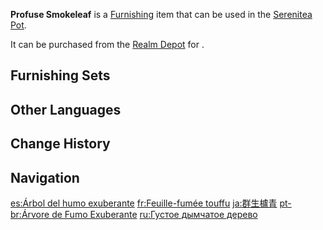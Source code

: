 {{Furnishing Infobox
|id             = 372419
|image          = Item Profuse Smokeleaf.png
|category       = Landform
|subcategory    = Large Shrub
|quality        = 2
|adeptal_energy = 10
|load           = 50
|reduced_load   = 50
|description    = A tall, upright plant with interwoven yellow and green leaves, which has earned it the moniker "Smokeleaf."
|source1        = [[Realm Depot]]
}}
'''Profuse Smokeleaf''' is a [[Furnishing]] item that can be used in the [[Serenitea Pot]].

It can be purchased from the [[Realm Depot]] for {{Item|Realm Currency|30|x=40}}.

==Furnishing Sets==
{{Craft Usage|type=Furnishing Set}}

==Other Languages==
{{Other Languages
|default_hidden = 1
|en      = Profuse Smokeleaf
|zhs     = 丛生栌青
|zhs_rm  = Cóngshēng Lú Qīng
|zht     = 叢生櫨青
|zht_rm  = Cóngshēng Lú Qīng
|ja      = 群生櫨青
|ja_rm   = Gunsei Rosei{{Assumed}}
|ko      = 무성한 노청
|es      = Árbol del humo exuberante
|fr      = Feuille-fumée touffu
|ru      = Густое дымчатое дерево
|th      = กอไม้เขียวแซมแดง
|th_rm   = 
|vi      = Lư Thanh Tươi Tốt
|de      = Üppige Herbstblätter
|id      = Smokeleaf Berlimpah
|pt      = Árvore de Fumo Exuberante
|tr      = Yoğun Dumanlı Yaprak
|it      = Albero fumoso rigoglioso
}}

==Change History==
{{Change History|1.5}}

==Navigation==
{{Furnishing Navbox|exterior}}

[[es:Árbol del humo exuberante]]
[[fr:Feuille-fumée touffu]]
[[ja:群生櫨青]]
[[pt-br:Árvore de Fumo Exuberante]]
[[ru:Густое дымчатое дерево]]